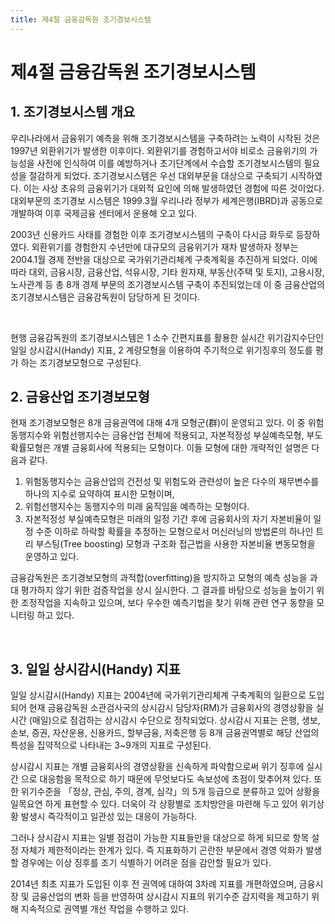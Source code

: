 ```yaml
---
title: 제4절 금융감독원 조기경보시스템
---
```

# 제4절 금융감독원 조기경보시스템

## 1. 조기경보시스템 개요
우리나라에서 금융위기 예측을 위해 조기경보시스템을 구축하려는 노력이 시작된 것은 1997년 외환위기가 발생한 이후이다. 외환위기를 경험하고서야 비로소 금융위기의 가능성을 사전에 인식하여 이를 예방하거나 초기단계에서 수습할 조기경보시스템의 필요성을 절감하게 되었다. 조기경보시스템은 우선 대외부문을 대상으로 구축되기 시작하였다. 이는 사상 초유의 금융위기가 대외적 요인에 의해 발생하였던 경험에 따른 것이었다. 대외부문의 조기경보 시스템은 1999.3월 우리나라 정부가 세계은행(IBRD)과 공동으로 개발하여 이후 국제금융 센터에서 운용해 오고 있다.

2003년 신용카드 사태를 경험한 이후 조기경보시스템의 구축이 다시금 화두로 등장하였다. 외환위기를 경험한지 수년만에 대규모의 금융위기가 재차 발생하자 정부는 2004.1월 경제 전반을 대상으로 국가위기관리체계 구축계획을 추진하게 되었다. 이에 따라 대외, 금융시장, 금융산업, 석유시장, 기타 원자재, 부동산(주택 및 토지), 고용시장, 노사관계 등 총 8개 경제 부문의 조기경보시스템 구축이 추진되었는데 이 중 금융산업의 조기경보시스템은 금융감독원이 담당하게 된 것이다.

<GCenterImg src ="/fs/2400_1.png" caption =" 일일 상시감시(Handy) 지표와 조기경보모형 비교" /><br/>

현행 금융감독원의 조기경보시스템은 1 소수 간편지표를 활용한 실시간 위기감지수단인 일일 상시감시(Handy) 지표, 2 계량모형을 이용하여 주기적으로 위기징후의 정도를 평가 하는 조기경보모형으로 구성된다.

## 2. 금융산업 조기경보모형
현재 조기경보모형은 8개 금융권역에 대해 4개 모형군(群)이 운영되고 있다. 이 중 위험 동행지수와 위험선행지수는 금융산업 전체에 적용되고, 자본적정성 부실예측모형, 부도 확률모형은 개별 금융회사에 적용되는 모형이다. 이들 모형에 대한 개략적인 설명은 다음과 같다.

1. 위험동행지수는 금융산업의 건전성 및 위험도와 관련성이 높은 다수의 재무변수를 하나의 지수로 요약하여 표시한 모형이며,
2. 위험선행지수는 동행지수의 미래 움직임을 예측하는 모형이다.
3. 자본적정성 부실예측모형은 미래의 일정 기간 후에 금융회사의 자기 자본비율이 일정 수준 이하로 하락할 확률을 추정하는 모형으로서 머신러닝의 방법론의 하나인 트리 부스팅(Tree boosting) 모형과 구조화 접근법을 사용한 자본비율 변동모형을 운영하고 있다.

금융감독원은 조기경보모형의 과적합(overfitting)을 방지하고 모형의 예측 성능을 과대 평가하지 않기 위한 검증작업을 상시 실시한다. 그 결과를 바탕으로 성능을 높이기 위한 조정작업을 지속하고 있으며, 보다 우수한 예측기법을 찾기 위해 관련 연구 동향을 모니터링 하고 있다.

<GCenterImg src ="/fs/2400_2.png" caption ="권역별 조기경보모형 운영 현황" /><br/>

## 3. 일일 상시감시(Handy) 지표
일일 상시감시(Handy) 지표는 2004년에 국가위기관리체계 구축계획의 일환으로 도입 되어 현재 금융감독원 소관검사국의 상시감시 담당자(RM)가 금융회사의 경영상황을 실시간 (매일)으로 점검하는 상시감시 수단으로 정착되었다. 상시감시 지표는 은행, 생보, 손보, 증권, 자산운용, 신용카드, 할부금융, 저축은행 등 8개 금융권역별로 해당 산업의 특성을 집약적으로 나타내는 3~9개의 지표로 구성된다.

상시감시 지표는 개별 금융회사의 경영상황을 신속하게 파악함으로써 위기 징후에 실시간 으로 대응함을 목적으로 하기 때문에 무엇보다도 속보성에 초점이 맞추어져 있다. 또한 위기수준을 「정상, 관심, 주의, 경계, 심각」의 5개 등급으로 분류하고 있어 상황을 일목요연 하게 표현할 수 있다. 더욱이 각 상황별로 조치방안을 마련해 두고 있어 위기상황 발생시 즉각적이고 일관성 있는 대응이 가능하다.

그러나 상시감시 지표는 일별 점검이 가능한 지표들만을 대상으로 하게 되므로 항목 설정 자체가 제한적이라는 한계가 있다. 즉 지표화하기 곤란한 부문에서 경영 악화가 발생할 경우에는 이상 징후를 조기 식별하기 어려운 점을 감안할 필요가 있다.

2014년 최초 지표가 도입된 이후 전 권역에 대하여 3차례 지표를 개편하였으며, 금융시장 및 금융산업의 변화 등을 반영하여 상시감시 지표의 위기수준 감지력을 제고하기 위해 지속적으로 권역별 개선 작업을 수행하고 있다.

<GCenterImg src ="/fs/2400_3.png" caption ="금융권역별 상시감시 지표 현황 (2022년말 현재)" /><br/>
